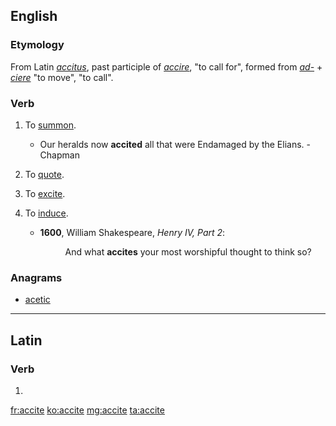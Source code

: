 ==English==

===Etymology===
From Latin ''[[accitus]]'', past participle of ''[[accire]]'', "to call for", formed from ''[[ad-]]'' + ''[[ciere]]'' "to move", "to call".

===Verb===
{{en-verb|accit}}

# {{context|transitive|obsolete|lang=en}} To [[summon]].
#* Our heralds now '''accited''' all that were Endamaged by the Elians. - Chapman
# {{context|transitive|obsolete|lang=en}} To [[quote]].
# {{context|transitive|obsolete|lang=en}} To [[excite]].
# {{context|transitive|obsolete|lang=en}} To [[induce]].
#* '''1600''', William Shakespeare, ''Henry IV, Part 2'':
#*: And what '''accites''' your most worshipful thought to think so?

===Anagrams===
* [[acetic#English|acetic]]

----

==Latin==

===Verb===
{{la-verb-form|accīte}}

# {{inflection of|acciō||2|p|pres|act|imp|lang=la}}

[[fr:accite]]
[[ko:accite]]
[[mg:accite]]
[[ta:accite]]